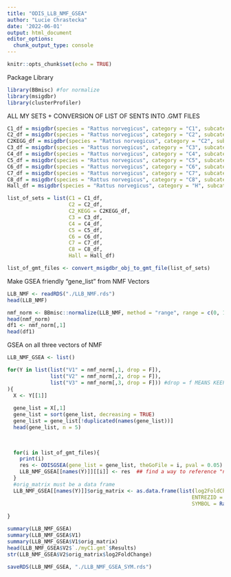 ```yaml
---
title: "ODIS_LLB_NMF_GSEA"
author: "Lucie Chrastecka"
date: '2022-06-01'
output: html_document
editor_options: 
  chunk_output_type: console
---
```


```r
knitr::opts_chunk$set(echo = TRUE)
```

Package Library
```r
library(BBmisc) #for normalize
library(msigdbr)
library(clusterProfiler)

```

ALL MY SETS + CONVERSION OF LIST OF SENTS INTO .GMT FILES
```r
C1_df = msigdbr(species = "Rattus norvegicus", category = "C1", subcategory = "")
C2_df = msigdbr(species = "Rattus norvegicus", category = "C2", subcategory = "CGP")
C2KEGG_df = msigdbr(species = "Rattus norvegicus", category = "C2", subcategory = "CP:KEGG")
C3_df = msigdbr(species = "Rattus norvegicus", category = "C3", subcategory = "MIR:MIRDB")
C4_df = msigdbr(species = "Rattus norvegicus", category = "C4", subcategory = "CGN")
C5_df = msigdbr(species = "Rattus norvegicus", category = "C5", subcategory = "BP")
C6_df = msigdbr(species = "Rattus norvegicus", category = "C6", subcategory = "")
C7_df = msigdbr(species = "Rattus norvegicus", category = "C7", subcategory = "IMMUNESIGDB")
C8_df = msigdbr(species = "Rattus norvegicus", category = "C8", subcategory = "") #update on all
Hall_df = msigdbr(species = "Rattus norvegicus", category = "H", subcategory = "")

list_of_sets = list(C1 = C1_df,
                    C2 = C2_df,
                    C2_KEGG = C2KEGG_df,
                    C3 = C3_df,
                    C4 = C4_df,
                    C5 = C5_df,
                    C6 = C6_df,
                    C7 = C7_df,
                    C8 = C8_df,
                    Hall = Hall_df)

list_of_gmt_files <- convert_msigdbr_obj_to_gmt_file(list_of_sets)
```

Make GSEA friendly "gene_list" from NMF Vectors
```r
LLB_NMF <- readRDS("./LLB_NMF.rds")
head(LLB_NMF)

nmf_norm <- BBmisc::normalize(LLB_NMF, method = "range", range = c(0, 1), margin = 1L, on.constant = "quiet")
head(nmf_norm)
df1 <- nmf_norm[,1]
head(df1)

```

GSEA on all three vectors of NMF
```r

LLB_NMF_GSEA <- list()

for(Y in list(list("V1" = nmf_norm[,1, drop = F]),
              list("V2" = nmf_norm[,2, drop = F]),
              list("V3" = nmf_norm[,3, drop = F])) #drop = f MEANS KEEP IT AS A MATRIX WITH COLLUMNS AND 
){
  X <- Y[[1]]
  
  gene_list = X[,1]
  gene_list = sort(gene_list, decreasing = TRUE)
  gene_list = gene_list[!duplicated(names(gene_list))]
  head(gene_list, n = 5)
  

  
  for(i in list_of_gmt_files){
    print(i)
    res <- ODISGSEA(gene_list = gene_list, theGoFile = i, pval = 0.05)
    LLB_NMF_GSEA[[names(Y)]][[i]] <- res  ## find a way to reference "nmf_norm" and "nmf_norm_org"
  }
  #orig_matrix must be a data frame
  LLB_NMF_GSEA[[names(Y)]]$orig_matrix <- as.data.frame(list(log2FoldChange = gene_list,
                                                            ENTREZID = row.names(X),
                                                            SYMBOL = RatENT2RatSYM(row.names(X)))) #rat conversion function returns some NA's 
  
}

summary(LLB_NMF_GSEA)
summary(LLB_NMF_GSEA$V1)
summary(LLB_NMF_GSEA$V1$orig_matrix)
head(LLB_NMF_GSEA$V2$`./myC1.gmt`$Results)
str(LLB_NMF_GSEA$V2$orig_matrix$log2FoldChange)

saveRDS(LLB_NMF_GSEA, "./LLB_NMF_GSEA_SYM.rds")

```